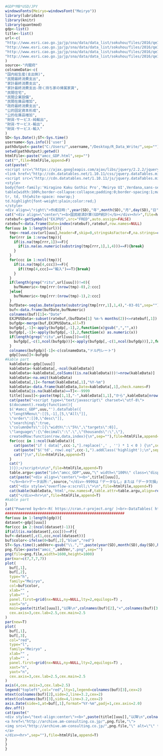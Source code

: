 ```r
#GDP*MB*USD/JPY
windowsFonts(Meiryo=windowsFont("Meiryo"))
library(lubridate)
library(knitr)
library(quantmod)
gdp<-list()
title<-list()
url<-c(
"http://www.esri.cao.go.jp/jp/sna/data/data_list/sokuhou/files/2016/qe161/__icsFiles/afieldfile/2016/05/17/gaku-mk1611.csv",
"http://www.esri.cao.go.jp/jp/sna/data/data_list/sokuhou/files/2016/qe161/__icsFiles/afieldfile/2016/05/17/gaku-jk1611.csv",
"http://www.esri.cao.go.jp/jp/sna/data/data_list/sokuhou/files/2016/qe161/__icsFiles/afieldfile/2016/05/17/nritu-mk1611.csv",
"http://www.esri.cao.go.jp/jp/sna/data/data_list/sokuhou/files/2016/qe161/__icsFiles/afieldfile/2016/05/17/nritu-jk1611.csv"
)
source<-"内閣府"
colnameData<-c(
"国内総生産(支出側)",
"民間最終消費支出",
"家計最終消費支出",
"家計最終消費支出-除く持ち家の帰属家賃",
"民間住宅",
"民間企業設備",
"民間在庫品増加",
"政府最終消費支出",
"公的固定資本形成",
"公的在庫品増加",
"財貨･サービス-純輸出",
"財貨･サービス-輸出",
"財貨･サービス-輸入"
)
SD<-Sys.Date();ST<-Sys.time()
username<-Sys.info()['user']
pathOutput<-paste("C:/Users/",username,"/Desktop/R_Data_Write/",sep="")
setwd(pathOutput);getwd()
htmlFile<-paste("amcc_GDP.html",sep="")
cat("",file=htmlFile,append=F)
cat(paste("
<script src=\"https://ajax.googleapis.com/ajax/libs/jquery/2.2.2/jquery.min.js\"></script>
<link href=\"http://cdn.datatables.net/1.10.11/css/jquery.dataTables.min.css\" rel=\"stylesheet\">
<script src=\"http://cdn.datatables.net/1.10.11/js/jquery.dataTables.min.js\"></script>
<style>
body{font-family:'Hiragino Kaku Gothic Pro','Meiryo UI',Verdana,sans-serif;}
table{width:100%;border-collapse:collapse;padding:0;border-spacing:1;margin-left:auto;margin-right:auto;font-size:100%;}
tr, td, th{white-space: nowrap;}
td.highlight{font-weight:plain;color:red;}
</style>
<div align=\"right\">作成日時:",year(SD),"年",month(SD),"月",day(SD),"日",hour(ST),"時",minute(ST),"分",second(ST),"秒</div><hr>"),file=htmlFile,append=T)
cat("<div align=\"center\"><b>国民経済計算(GDP統計)</b></div><hr>",file=htmlFile,append=T)
ratebuf<-getSymbols("EXJPUS",src="FRED",auto.assign=FALSE)
ratebuf<-data.frame(Date=index(ratebuf),ratebuf,row.names=NULL)
for(uuu in 1:length(url)){
  tmp<-read.csv(url[uuu],header=F,skip=0,stringsAsFactor=F,na.strings=c("","***"),check.names=F)
  for(rrr in 1:nrow(tmp)){
    if(is.na(tmp[rrr,1])==F){
      if(is.na(as.numeric(substring(tmp[rrr,1],1,4)))==F){break}
    }
  }
  for(ccc in 1:ncol(tmp)){
    if(is.na(tmp[4,ccc])==F){
      if((tmp[4,ccc]=="輸入")==T){break}
    }
  }
  if(length(grep("ritu",url[uuu]))!=0){
    bufNumeric<-tmp[rrr:(nrow(tmp)-0),2:ccc]
  }else{
    bufNumeric<-tmp[rrr:(nrow(tmp)-1),2:ccc]
  }
  bufDate<-seq(as.Date(paste(substring(tmp[rrr,1],1,4),"-03-01",sep="")),by="3 month",length.out=nrow(bufNumeric))
  buf<-data.frame(bufDate,bufNumeric)
  colnames(buf)[1]<-"Date"
  EXJPUSData<-subset(ratebuf,(bufDate[1] %m-% months(2))<=ratebuf[,1])
  bufgdp<-merge(buf,EXJPUSData,all=T)
  bufgdp[,-1]<-apply(bufgdp[,-1],2,function(x)gsub(",","",x))
  bufgdp[,-1]<-apply(bufgdp[,-1],2,function(x) as.numeric(x))
  if(length(grep("ritu",url[uuu]))==0){
    bufgdp[,-c(1,ncol(bufgdp))]<-apply(bufgdp[,-c(1,ncol(bufgdp))],2,function(x) x*(10^-3))
  }
  colnames(bufgdp)[-1]<-c(colnameData,"ドル円レート")
  gdp[[uuu]]<-bufgdp
#kable part  
  kableData<-gdp[[uuu]]
  kableData<-kableData[,-ncol(kableData)]
  kableData<-kableData[,colSums((is.na(kableData)))!=nrow(kableData)]
  kableData<-na.omit(kableData)
  kableData[,1]<-format(kableData[,1],"%Y-%m")
  kableData<-data.frame(kableData,Date=kableData[,1],check.names=F)
  kableData[is.na(kableData)==T]<--9999  
  title[[uuu]]<-paste(tmp[1,1],"-",kableData[1,1],"から",kableData[nrow(kableData),1])
  cat(paste("<script type=\"text/javascript\" charset=\"utf-8\">
  $(document).ready(function(){
  $('#amcc_GDP",uuu,"').dataTable({
  \"lengthMenu\":[[5,-1],[5,\"All\"]],
  \"order\":[[0,\"desc\"]],
  \"searching\":true,
  \"columnDefs\":[{\"width\":\"5%\",\"targets\":0}],
  \"language\":{\"decimal\":\".\",\"thousands\":\",\"},
  createdRow:function(row,data,index){\n",sep=""),file=htmlFile,append=T)
  for(ccc in 1:ncol(kableData)){
    cat(paste("if ( data[",ccc-1,"].replace(',' , '') * 1 < 0 ) {\n",sep=""),file=htmlFile,append=T)
    cat(paste("$('td', row).eq(",ccc-1,").addClass('highlight');\n",sep=""),file=htmlFile,append=T)
    cat("}\n",file=htmlFile,append=T)
  }
  cat("}  
  })});</script>\n\n",file=htmlFile,append=T)  
  table.argu<-paste("id=\"amcc_GDP",uuu,"\" width=\"100%\" class=\"display compact\"",sep="")
  cat(paste("<div align=\"center\"><b>",title[[uuu]],
  "</b><br>データ出所:",source,"</div>-9999は「データなし」または「データ欠損」または「NA」を意味します<hr>"),file=htmlFile,append=T)
  cat("<div style=\"overflow-x:scroll;\">\n",file=htmlFile,append=T)
  cat(kable(kableData,'html',row.names=F,table.attr=table.argu,align=rep("r",ncol(kableData))),file=htmlFile,append=T)
  cat("</div><hr>\n",file=htmlFile,append=T)  
#kable part  
}
cat("Powered by<br>-R( https://cran.r-project.org/ )<br>-DataTables( http://datatables.net/ )<br>-jQuery( https://jquery.com )<hr>",file=htmlFile,append=T)  
#######################################################
for(uuu in 1:length(gdp)){
dataset<-gdp[[uuu]]  
for(ccc in 2:(ncol(dataset)-1)){
if(all(is.na(dataset[,ccc]))==F){  
buf<-dataset[,c(1,ccc,ncol(dataset))]
buf$color<-ifelse(0<buf[,2],"blue","red")
ST<-Sys.time();addVer<-gsub("\\.","",paste(year(SD),month(SD),day(SD),hour(ST),minute(ST),second(ST),sep=""))
png.file<-paste("amcc_",addVer,".png",sep="")
png(file=png.file,width=1600,height=1000)  
par(mar=c(7,7,7,7))
plot(
  buf[,1],
  buf[,2],
  type="h",
  family="Meiryo",
  col=buf$color,
  xlab="" ,
  ylab="" ,
  panel.first=grid(nx=NULL,ny=NULL,lty=2,equilogs=T) ,
  xaxt="n",
  main=paste(title[[uuu]],"以降\n",colnames(buf)[2],"×",colnames(buf)[3]),
  cex.axis=3,cex.lab=2.5,cex.main=2.5
)    
par(new=T)
plot(
  buf[,1],
  buf[,3],
  col="red",
  type="l",
  family="Meiryo" ,
  xlab="" ,
  ylab="" ,
  panel.first=grid(nx=NULL,ny=NULL,lty=2,equilogs=T) ,
  xaxt="n",
  yaxt="n",
  cex.axis=3,cex.lab=2.5,cex.main=2.5
)    
axis(4,cex.axis=3,cex.lab=2.5)
legend("topleft",col="red",lty=1,legend=colnames(buf)[3],cex=2)
mtext(colnames(buf)[2],side=2,line=3.2,cex=2)
mtext(colnames(buf)[3],side=4,line=3.2,cex=2)
axis.Date(side=1,at=buf[,1],format="%Y-%m",padj=1,cex.axis=2.0)  
dev.off()
cat(paste("
<div style=\"text-align:center\"><b>",paste(title[[uuu]],"以降\n",colnames(buf)[2],"×",colnames(buf)[3]),"</b>
<a href=\"http://archive.am-consulting.co.jp/",png.file,"\">
<img src=\"http://archive.am-consulting.co.jp/",png.file,"\" alt=\"\" title=\"\"width=\"100%\">
</a>
</div><hr>",sep=""),file=htmlFile,append=T)
}
}
}
```